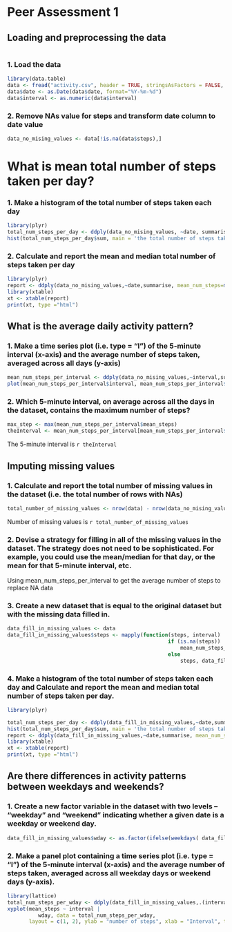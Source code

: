 # Peer Assessment 1

## Loading and preprocessing the data
```r
```
### 1. Load the data
```r
library(data.table)
data <- fread("activity.csv", header = TRUE, stringsAsFactors = FALSE, na.strings = "NA")
data$date <- as.Date(data$date, format="%Y-%m-%d")
data$interval <- as.numeric(data$interval)

```

### 2. Remove NAs value for steps and transform date column to date value 
```r
data_no_mising_values <- data[!is.na(data$steps),]

```


# What is mean total number of steps taken per day?

### 1. Make a histogram of the total number of steps taken each day

```r
library(plyr)
total_num_steps_per_day <- ddply(data_no_mising_values, ~date, summarise, sum=sum(steps))
hist(total_num_steps_per_day$sum, main = 'the total number of steps taken each day', xlab='number of steps')
```

### 2. Calculate and report the **mean** and **median** total number of steps taken per day


```r
library(plyr)
report <- ddply(data_no_mising_values,~date,summarise, mean_num_steps=mean(steps), median_num_steps=median(steps))
library(xtable)
xt <- xtable(report)
print(xt, type ="html")
```

## What is the average daily activity pattern?

### 1. Make a time series plot (i.e. type = "l") of the 5-minute interval (x-axis) and the average number of steps taken, averaged across all days (y-axis)
```r
mean_num_steps_per_interval <- ddply(data_no_mising_values,~interval,summarise, mean_steps=mean(steps))
plot(mean_num_steps_per_interval$interval, mean_num_steps_per_interval$mean_steps, ylab = "average number of steps taken", xlab = "Interval", type = "l")
```

### 2. Which 5-minute interval, on average across all the days in the dataset, contains the maximum number of steps?
```r
max_step <- max(mean_num_steps_per_interval$mean_steps)
theInterval <- mean_num_steps_per_interval[mean_num_steps_per_interval$mean_steps == max_step, 1]
```
The 5-minute interval is `r theInterval`


## Imputing missing values

### 1. Calculate and report the total number of missing values in the dataset (i.e. the total number of rows with NAs)
```r
total_number_of_missing_values <- nrow(data) - nrow(data_no_mising_values)
```
Number of missing values is `r total_number_of_missing_values`

### 2. Devise a strategy for filling in all of the missing values in the dataset. The strategy does not need to be sophisticated. For example, you could use the mean/median for that day, or the mean for that 5-minute interval, etc.

Using mean_num_steps_per_interval to get the average number of steps to replace NA data 


### 3. Create a new dataset that is equal to the original dataset but with the missing data filled in.

```r
data_fill_in_missing_values <- data
data_fill_in_missing_values$steps <- mapply(function(steps, interval) 
                                                    if (is.na(steps)) 
                                                        mean_num_steps_per_interval[mean_num_steps_per_interval$interval == interval, 2]
                                                    else
                                                        steps, data_fill_in_missing_values$steps, data_fill_in_missing_values$interval)
```

### 4. Make a histogram of the total number of steps taken each day and Calculate and report the mean and median total number of steps taken per day. 

```r
library(plyr)

total_num_steps_per_day <- ddply(data_fill_in_missing_values,~date,summarise, sum=sum(steps))
hist(total_num_steps_per_day$sum, main = 'the total number of steps taken each day', xlab='number of steps')
report <- ddply(data_fill_in_missing_values,~date,summarise, mean_num_steps=mean(steps), median_num_steps=median(steps))
library(xtable)
xt <- xtable(report)
print(xt, type ="html")

```

## Are there differences in activity patterns between weekdays and weekends?

### 1. Create a new factor variable in the dataset with two levels – “weekday” and “weekend” indicating whether a given date is a weekday or weekend day.
```r
data_fill_in_missing_values$wday <- as.factor(ifelse(weekdays( data_fill_in_missing_values$date) %in% c("Saturday","Sunday"), "Weekend", "Weekday")) 
```
### 2. Make a panel plot containing a time series plot (i.e. type = "l") of the 5-minute interval (x-axis) and the average number of steps taken, averaged across all weekday days or weekend days (y-axis). 
```r

library(lattice)
total_num_steps_per_wday <- ddply(data_fill_in_missing_values,.(interval, wday),summarise, mean_steps=mean(steps))
xyplot(mean_steps ~ interval |  
          wday, data = total_num_steps_per_wday, 
       layout = c(1, 2), ylab = "number of steps", xlab = "Interval", type = 'l')

```

